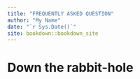 ```yaml
--- 
title: "FREQUENTLY ASKED QUESTION"
author: "My Name"
date: "`r Sys.Date()`"
site: bookdown::bookdown_site
---
```


# Down the rabbit-hole

